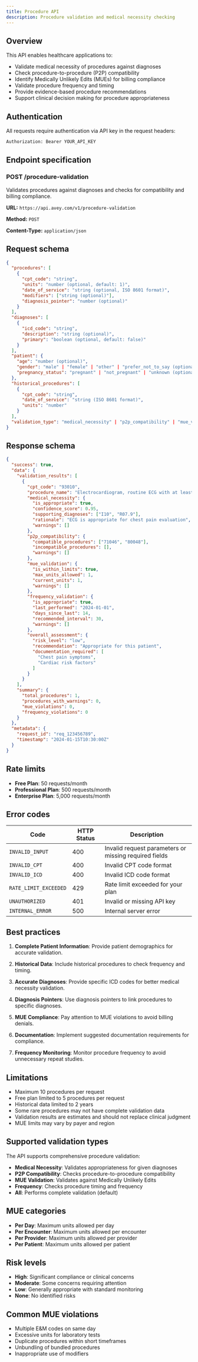 ```yaml
---
title: Procedure API
description: Procedure validation and medical necessity checking
---
```


## Overview

This API enables healthcare applications to:

- Validate medical necessity of procedures against diagnoses
- Check procedure-to-procedure (P2P) compatibility
- Identify Medically Unlikely Edits (MUEs) for billing compliance
- Validate procedure frequency and timing
- Provide evidence-based procedure recommendations
- Support clinical decision making for procedure appropriateness

## Authentication

All requests require authentication via API key in the request headers:

```bash
Authorization: Bearer YOUR_API_KEY
```

## Endpoint specification

### POST /procedure-validation

Validates procedures against diagnoses and checks for compatibility and billing compliance.

**URL:** `https://api.avey.com/v1/procedure-validation`

**Method:** `POST`

**Content-Type:** `application/json`

## Request schema

```json
{
  "procedures": [
    {
      "cpt_code": "string",
      "units": "number (optional, default: 1)",
      "date_of_service": "string (optional, ISO 8601 format)",
      "modifiers": ["string (optional)"],
      "diagnosis_pointer": "number (optional)"
    }
  ],
  "diagnoses": [
    {
      "icd_code": "string",
      "description": "string (optional)",
      "primary": "boolean (optional, default: false)"
    }
  ],
  "patient": {
    "age": "number (optional)",
    "gender": "male" | "female" | "other" | "prefer_not_to_say (optional)",
    "pregnancy_status": "pregnant" | "not_pregnant" | "unknown (optional)"
  },
  "historical_procedures": [
    {
      "cpt_code": "string",
      "date_of_service": "string (ISO 8601 format)",
      "units": "number"
    }
  ],
  "validation_type": "medical_necessity" | "p2p_compatibility" | "mue_validation" | "frequency" | "all (optional, default: all)"
}
```

## Response schema

```json
{
  "success": true,
  "data": {
    "validation_results": [
      {
        "cpt_code": "93010",
        "procedure_name": "Electrocardiogram, routine ECG with at least 12 leads",
        "medical_necessity": {
          "is_appropriate": true,
          "confidence_score": 0.95,
          "supporting_diagnoses": ["I10", "R07.9"],
          "rationale": "ECG is appropriate for chest pain evaluation",
          "warnings": []
        },
        "p2p_compatibility": {
          "compatible_procedures": ["71046", "80048"],
          "incompatible_procedures": [],
          "warnings": []
        },
        "mue_validation": {
          "is_within_limits": true,
          "max_units_allowed": 1,
          "current_units": 1,
          "warnings": []
        },
        "frequency_validation": {
          "is_appropriate": true,
          "last_performed": "2024-01-01",
          "days_since_last": 14,
          "recommended_interval": 30,
          "warnings": []
        },
        "overall_assessment": {
          "risk_level": "low",
          "recommendation": "Appropriate for this patient",
          "documentation_required": [
            "Chest pain symptoms",
            "Cardiac risk factors"
          ]
        }
      }
    ],
    "summary": {
      "total_procedures": 1,
      "procedures_with_warnings": 0,
      "mue_violations": 0,
      "frequency_violations": 0
    }
  },
  "metadata": {
    "request_id": "req_123456789",
    "timestamp": "2024-01-15T10:30:00Z"
  }
}
```

## Rate limits

- **Free Plan**: 50 requests/month
- **Professional Plan**: 500 requests/month
- **Enterprise Plan**: 5,000 requests/month

## Error codes

| Code                  | HTTP Status | Description                                           |
| --------------------- | ----------- | ----------------------------------------------------- |
| `INVALID_INPUT`       | 400         | Invalid request parameters or missing required fields |
| `INVALID_CPT`         | 400         | Invalid CPT code format                               |
| `INVALID_ICD`         | 400         | Invalid ICD code format                               |
| `RATE_LIMIT_EXCEEDED` | 429         | Rate limit exceeded for your plan                     |
| `UNAUTHORIZED`        | 401         | Invalid or missing API key                            |
| `INTERNAL_ERROR`      | 500         | Internal server error                                 |

## Best practices

1. **Complete Patient Information**: Provide patient demographics for accurate validation.

2. **Historical Data**: Include historical procedures to check frequency and timing.

3. **Accurate Diagnoses**: Provide specific ICD codes for better medical necessity validation.

4. **Diagnosis Pointers**: Use diagnosis pointers to link procedures to specific diagnoses.

5. **MUE Compliance**: Pay attention to MUE violations to avoid billing denials.

6. **Documentation**: Implement suggested documentation requirements for compliance.

7. **Frequency Monitoring**: Monitor procedure frequency to avoid unnecessary repeat studies.

## Limitations

- Maximum 10 procedures per request
- Free plan limited to 5 procedures per request
- Historical data limited to 2 years
- Some rare procedures may not have complete validation data
- Validation results are estimates and should not replace clinical judgment
- MUE limits may vary by payer and region

## Supported validation types

The API supports comprehensive procedure validation:

- **Medical Necessity**: Validates appropriateness for given diagnoses
- **P2P Compatibility**: Checks procedure-to-procedure compatibility
- **MUE Validation**: Validates against Medically Unlikely Edits
- **Frequency**: Checks procedure timing and frequency
- **All**: Performs complete validation (default)

## MUE categories

- **Per Day**: Maximum units allowed per day
- **Per Encounter**: Maximum units allowed per encounter
- **Per Provider**: Maximum units allowed per provider
- **Per Patient**: Maximum units allowed per patient

## Risk levels

- **High**: Significant compliance or clinical concerns
- **Moderate**: Some concerns requiring attention
- **Low**: Generally appropriate with standard monitoring
- **None**: No identified risks

## Common MUE violations

- Multiple E&M codes on same day
- Excessive units for laboratory tests
- Duplicate procedures within short timeframes
- Unbundling of bundled procedures
- Inappropriate use of modifiers
